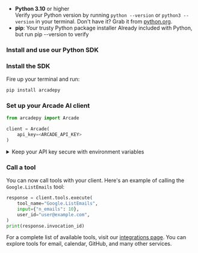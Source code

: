 
- **Python 3.10** or higher <br/> Verify your Python version by running `python --version` or `python3 --version` in your terminal. Don't have it? Grab it from [python.org](https://www.python.org/downloads/).
- **pip**: Your trusty Python package installer Already included with Python, but run pip --version to verify

### Install and use our Python SDK

<Steps>

### Install the SDK

Fire up your terminal and run:

```bash
pip install arcadepy
```

### Set up your Arcade AI client

```python
from arcadepy import Arcade

client = Arcade(
    api_key=<ARCADE_API_KEY>
)
```

<details className="rounded-lg border border-blue-100 bg-blue-50/30 p-4 my-4 dark:border-blue-900/50 dark:bg-blue-950/30 hover:bg-blue-100/50 dark:hover:bg-blue-950/40 transition-colors">
  <summary className="flex items-center gap-2 text-sm font-medium dark:hover:bg-transparent">
    <Info className="text-blue-500 dark:text-blue-400 w-4 h-4" />
    <span>Keep your API key secure with environment variables</span>
  </summary>

  <div className="mt-4 text-sm text-neutral-700 dark:text-neutral-300">
    We recommend storing your API key in a `.env` file using `python-dotenv`:

    1. Install python-dotenv:

    ```bash
    pip install python-dotenv
    ```

    2. Create a `.env` file:

    ```
    ARCADE_API_KEY=your_api_key_here
    ```

    3. Load the API key in your code:

    ```python
    from dotenv import load_dotenv
    import os

    load_dotenv()
    api_key = os.getenv("ARCADE_API_KEY")
    ```

  </div>
</details>

### Call a tool

You can now call tools with your client. Here's an example of calling the `Google.ListEmails` tool:

```python
response = client.tools.execute(
    tool_name="Google.ListEmails",
    input={"n_emails": 10},
    user_id="user@example.com",
)
print(response.invocation_id)
```

For a complete list of available tools, visit our [integrations page](/integrations). You can explore tools for email, calendar, GitHub, and many other services.

</Steps>
